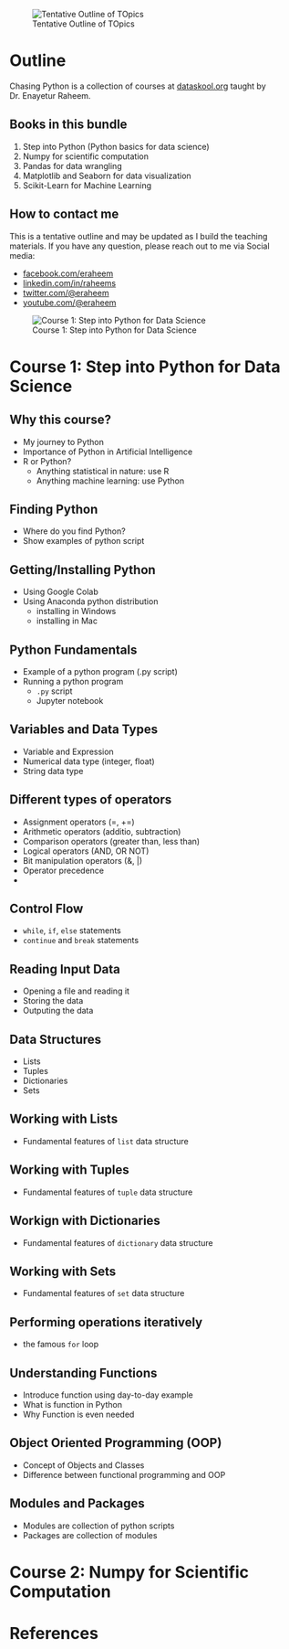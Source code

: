 
![Tentative Outline of TOpics](images/pybook-cover.png) 

# Outline {.unnumbered}

Chasing Python is a collection of courses at [dataskool.org](https://dataskool.org/courses/python){target="_blank"} taught by Dr. Enayetur Raheem.

## Books in this bundle

1. Step into Python (Python basics for data science)
1. Numpy for scientific computation
1. Pandas for data wrangling
1. Matplotlib and Seaborn for data visualization
1. Scikit-Learn for Machine Learning

## How to contact me

This is a tentative outline and may be updated as I build the teaching materials. If you have any question, please reach out to me via Social media:

-   [facebook.com/eraheem](https://facebook.com/eraheem){target="_blank"}
-   [linkedin.com/in/raheems](https://linkedin.com/in/raheems){target="_blank"}
-   [twitter.com/\@eraheem](https://twitter.com/@eraheem){target="_blank"}
-   [youtube.com/\@eraheem](https://youtube.com/@eraheem){target="_blank"}



![Course 1: Step into Python for Data Science](images/python-course-card.png) 

# Course 1: Step into Python for Data Science



## Why this course?

-   My journey to Python
-   Importance of Python in Artificial Intelligence
-   R or Python?
    -   Anything statistical in nature: use R
    -   Anything machine learning: use Python

## Finding Python

-   Where do you find Python?
-   Show examples of python script

## Getting/Installing Python

-   Using Google Colab
-   Using Anaconda python distribution
    -   installing in Windows
    -   installing in Mac

## Python Fundamentals

-   Example of a python program (.py script)
-   Running a python program
    -   `.py` script
    -   Jupyter notebook

## Variables and Data Types

-   Variable and Expression
-   Numerical data type (integer, float)
-   String data type

## Different types of operators

-   Assignment operators (=, +=)
-   Arithmetic operators (additio, subtraction)
-   Comparison operators (greater than, less than)
-   Logical operators (AND, OR NOT)
-   Bit manipulation operators (&, \|)
-   Operator precedence
-   

## Control Flow

-   `while`, `if`, `else` statements
-   `continue` and `break` statements

## Reading Input Data

-   Opening a file and reading it
-   Storing the data
-   Outputing the data

## Data Structures

-   Lists
-   Tuples
-   Dictionaries
-   Sets

## Working with Lists

-   Fundamental features of `list` data structure

## Working with Tuples

-   Fundamental features of `tuple` data structure

## Workign with Dictionaries

-   Fundamental features of `dictionary` data structure

## Working with Sets

-   Fundamental features of `set` data structure

## Performing operations iteratively

-   the famous `for` loop

## Understanding Functions

-   Introduce function using day-to-day example
-   What is function in Python
-   Why Function is even needed

## Object Oriented Programming (OOP)

-   Concept of Objects and Classes
-   Difference between functional programming and OOP

## Modules and Packages

-   Modules are collection of python scripts
-   Packages are collection of modules

# Course 2: Numpy for Scientific Computation

## 

# References {.unnumbered}

::: {#refs}
:::
